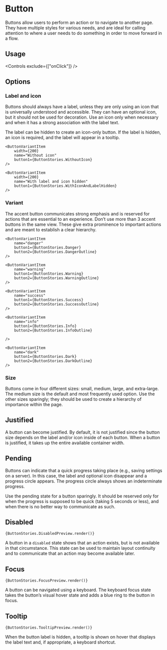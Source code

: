 

<Meta title="Components/Actions/Button" of={ButtonStories} />

# Button

Buttons allow users to perform an action or to navigate to another page. They have multiple styles for various needs, and are ideal for calling attention to where a user needs to do something in order to move forward in a flow.

## Usage

<Canvas of={ButtonStories.ExtraLargePrimary} sourceState="shown" />

<Controls exclude={["onClick"]} />

## Options

### Label and icon

Buttons should always have a label, unless they are only using an icon that is universally understood and accessible. They can have an optional icon, but it should not be used for decoration. Use an icon only when necessary and when it has a strong association with the label text.

The label can be hidden to create an icon-only button. If the label is hidden, an icon is required, and the label will appear in a tooltip.

<Unstyled>
<ContainerView>
    <ButtonVariantItem 
        width={200}
        name="With label and icon"
        button1={ButtonStories.WithLabelAndIcon}
    />

    <ButtonVariantItem
        width={200}
        name="Without icon"
        button1={ButtonStories.WithoutIcon}
    />

    <ButtonVariantItem
        width={200}
        name="With label and icon hidden"
        button1={ButtonStories.WithIconAndLabelHidden}
    />

</ContainerView>
</Unstyled>

<Canvas of={ButtonStories.WithLabelAndIcon} sourceState="shown" />

### Variant

The accent button communicates strong emphasis and is reserved for actions that are essential to an experience. Don’t use more than 3 accent buttons in the same view. These give extra prominence to important actions and are meant to establish a clear hierarchy.

<Unstyled>
<ContainerView>
  <ButtonVariantItem
    name="default"
    button1={ButtonStories.Default}
    button2={ButtonStories.DefaultOutline}
  />
  <ButtonVariantItem
    name="primary"
    button1={ButtonStories.Primary}
    button2={ButtonStories.PrimaryOutline}
  />
  <ButtonVariantItem
    name="secondary"
    button1={ButtonStories.Secondary}
    button2={ButtonStories.SecondaryOutline}
  />

    <ButtonVariantItem
        name="danger"
        button1={ButtonStories.Danger}
        button2={ButtonStories.DangerOutline}
    />

    <ButtonVariantItem
        name="warning"
        button1={ButtonStories.Warning}
        button2={ButtonStories.WarningOutline}
    />

    <ButtonVariantItem
        name="success"
        button1={ButtonStories.Success}
        button2={ButtonStories.SuccessOutline}
    />

    <ButtonVariantItem
        name="info"
        button1={ButtonStories.Info}
        button2={ButtonStories.InfoOutline}

    />

    <ButtonVariantItem
        name="dark"
        button1={ButtonStories.Dark}
        button2={ButtonStories.DarkOutline}
    />

</ContainerView>
</Unstyled>

<Canvas of={ButtonStories.Primary} sourceState="shown" />
<Canvas of={ButtonStories.PrimaryOutline} sourceState="shown" />

### Size

<Unstyled>
<ContainerView>
  <ButtonVariantItem
    name="extra-small"
    button1={ButtonStories.ExtraSmall}
  />
    <ButtonVariantItem
        name="small"
        button1={ButtonStories.Small}
    />
    <ButtonVariantItem
        name="default"
        button1={ButtonStories.Default}
    />
    <ButtonVariantItem
        name="large"
        button1={ButtonStories.Large}
    />
    <ButtonVariantItem
        name="extra-large"
        button1={ButtonStories.ExtraLarge}
    />

</ContainerView>
</Unstyled>

Buttons come in four different sizes: small, medium, large, and extra-large. The medium size is the default and most frequently used option. Use the other sizes sparingly; they should be used to create a hierarchy of importance within the page.

<Canvas of={ButtonStories.Small} sourceState="shown" />

## Justified

<Unstyled>
<ContainerView>
  <ButtonVariantItem
    layout="vertical"
    name="justified"
    button1={ButtonStories.Justified}
    button2={ButtonStories.JustifiedWithIcon}
  />

</ContainerView>
</Unstyled>

A button can become justified. By default, it is not justified since the button size depends on the label and/or icon inside of each button. When a button is justified, it takes up the entire available container width.

<Canvas of={ButtonStories.Justified} sourceState="shown" />

## Pending

<Unstyled>
<ContainerView>
  <ButtonVariantItem
    name="small"
    button1={ButtonStories.PendingSmall}
  />
    <ButtonVariantItem
        name="default"
        button1={ButtonStories.PendingDefault}
    />
    <ButtonVariantItem
        name="large"
        button1={ButtonStories.PendingLarge}
    />
    <ButtonVariantItem
        name="extra-large"
        button1={ButtonStories.PendingExtraLarge}
    />

</ContainerView>
</Unstyled>

Buttons can indicate that a quick progress taking place (e.g., saving settings on a server). In this case, the label and optional icon disappear and a progress circle appears. The progress circle always shows an indeterminate progress.

Use the pending state for a button sparingly. It should be reserved only for when the progress is supposed to be quick (taking 5 seconds or less), and when there is no better way to communicate as such.

<Canvas of={ButtonStories.PendingExtraLarge} sourceState="shown" />

## Disabled

<Unstyled>
<ContainerView>

    {ButtonStories.DisabledPreview.render()}

</ContainerView>
</Unstyled>

A button in a `disabled` state shows that an action exists, but is not available in that circumstance. This state can be used to maintain layout continuity and to communicate that an action may become available later.

<Canvas of={ButtonStories.DisabledFill} sourceState="shown" />

## Focus

<Unstyled>
<ContainerView>

    {ButtonStories.FocusPreview.render()}

</ContainerView>
</Unstyled>

A button can be navigated using a keyboard. The keyboard focus state takes the button’s visual hover state and adds a blue ring to the button in focus.

<Canvas of={ButtonStories.Focus} sourceState="shown" />

## Tooltip

<Unstyled>
<ContainerView>

    {ButtonStories.TooltipPreview.render()}

</ContainerView>
</Unstyled>

When the button label is hidden, a tooltip is shown on hover that displays the label text and, if appropriate, a keyboard shortcut.

```jsx dark
import { Button, Tooltip } from "@react-elf/ui";

function App() {
  return (
    <Tooltip message={"Share"} show placement="top" variant="dark">
      <Button shape="round" variant="primary" iconOnly>
        <FaBeer />
      </Button>
    </Tooltip>
  );
}
```
